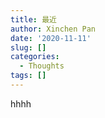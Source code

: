 ```yaml
---
title: 最近
author: Xinchen Pan
date: '2020-11-11'
slug: []
categories:
  - Thoughts
tags: []
---
```



hhhh